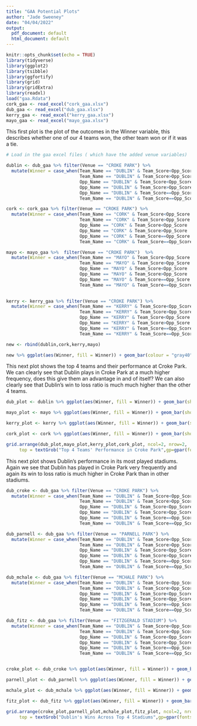 ```yaml
---
title: "GAA Potential Plots"
author: "Jade Sweeney"
date: "04/04/2022"
output:
  pdf_document: default
  html_document: default
---
```


```r
knitr::opts_chunk$set(echo = TRUE)
library(tidyverse)
library(ggplot2)
library(tsibble)
library(ggfortify)
library(grid)
library(gridExtra)
library(readxl)
load("gaa.Rdata")
cork_gaa <- read_excel("cork_gaa.xlsx")
dub_gaa <- read_excel("dub_gaa.xlsx")
kerry_gaa <- read_excel("kerry_gaa.xlsx")
mayo_gaa <- read_excel("mayo_gaa.xlsx")
```
  
  
This first plot is the plot of the outcomes in the Winner variable, this describes whether one of our 4 teams won, the other team won or if it was a tie.  

```r
# Load in the gaa excel files ( which have the added venue variables)

dublin <- dub_gaa %>% filter(Venue == "CROKE PARK") %>%
  mutate(Winner = case_when(Team_Name == "DUBLIN" & Team_Score<Opp_Score ~ 'DUBLIN',
                            Team_Name == "DUBLIN" & Team_Score>Opp_Score  ~ 'OTHER TEAM',
                            Opp_Name == "DUBLIN" & Team_Score<Opp_Score  ~ 'DUBLIN',
                            Opp_Name == "DUBLIN" & Team_Score>Opp_Score  ~ 'OTHER TEAM',
                            Opp_Name == "DUBLIN" & Team_Score==Opp_Score  ~ 'TIE',
                            Team_Name == "DUBLIN" & Team_Score==Opp_Score  ~ 'TIE'))

cork <- cork_gaa %>% filter(Venue == "CROKE PARK") %>%
  mutate(Winner = case_when(Team_Name == "CORK" & Team_Score<Opp_Score ~ 'CORK',
                            Team_Name == "CORK" & Team_Score>Opp_Score  ~ 'OTHER TEAM',
                            Opp_Name == "CORK" & Team_Score<Opp_Score  ~ 'CORK',
                            Opp_Name == "CORK" & Team_Score>Opp_Score  ~ 'OTHER TEAM',
                            Opp_Name == "CORK" & Team_Score==Opp_Score  ~ 'TIE',
                            Team_Name == "CORK" & Team_Score==Opp_Score  ~ 'TIE'))

mayo <- mayo_gaa %>%  filter(Venue == "CROKE PARK")  %>%
  mutate(Winner = case_when(Team_Name == "MAYO" & Team_Score<Opp_Score ~ 'MAYO',
                            Team_Name == "MAYO" & Team_Score>Opp_Score  ~ 'OTHER TEAM',
                            Opp_Name == "MAYO" & Team_Score<Opp_Score  ~ 'MAYO',
                            Opp_Name == "MAYO" & Team_Score>Opp_Score  ~ 'OTHER TEAM',
                            Opp_Name == "MAYO" & Team_Score==Opp_Score  ~ 'TIE',
                            Team_Name == "MAYO" & Team_Score==Opp_Score  ~ 'TIE'))

 
kerry <- kerry_gaa %>% filter(Venue == "CROKE PARK") %>%
  mutate(Winner = case_when(Team_Name == "KERRY" & Team_Score<Opp_Score ~ 'KERRY',
                            Team_Name == "KERRY" & Team_Score>Opp_Score  ~ 'OTHER TEAM',
                            Opp_Name == "KERRY" & Team_Score<Opp_Score  ~ 'KERRY',
                            Opp_Name == "KERRY" & Team_Score>Opp_Score  ~ 'OTHER TEAM',
                            Opp_Name == "KERRY" & Team_Score==Opp_Score  ~ 'TIE',
                            Team_Name == "KERRY" & Team_Score==Opp_Score  ~ 'TIE'))

new <- rbind(dublin,cork,kerry,mayo)

new %>% ggplot(aes(Winner, fill = Winner)) + geom_bar(colour = "gray40") 

```
  
  
This next plot shows the top 4 teams and their performance at Croke Park. We can clearly see that Dublin plays in Croke Park at a much higher frequency, does this give them an advantage in and of itself? We can also clearly see that Dublin's win to loss ratio is much much higher than the other 4 teams.   

```r

dub_plot <- dublin %>% ggplot(aes(Winner, fill = Winner)) + geom_bar(show.legend = FALSE, colour = "gray40") + ylim(0,30)  + labs(subtitle = "Dublin", x = NULL, y = "Number of Wins") + scale_fill_manual(values=c("#88b8fd","dark blue","808080")) 

mayo_plot <- mayo %>% ggplot(aes(Winner, fill = Winner)) + geom_bar(show.legend = FALSE, colour = "gray40") + ylim(0,30)  + labs(subtitle = "Mayo", x = NULL, y = "Number of Wins") + scale_fill_manual(values=c("#ff0000","green4","808080"))

kerry_plot <- kerry %>% ggplot(aes(Winner, fill = Winner)) + geom_bar(show.legend = FALSE, colour = "gray40") + ylim(0,30)  + labs(subtitle = "Kerry", x = NULL, y = "Number of Wins") + scale_fill_manual(values=c("#ffff00","chartreuse4","808080"))

cork_plot <- cork %>% ggplot(aes(Winner, fill = Winner)) + geom_bar(show.legend = FALSE, colour = "gray40") + ylim(0,30)  + labs(subtitle = "Cork", x = NULL, y = "Number of Wins") + scale_fill_manual(values=c("#ff0000","white","808080"))

grid.arrange(dub_plot,mayo_plot,kerry_plot,cork_plot, ncol=2, nrow=2,
     top = textGrob("Top 4 Teams' Performance in Croke Park",gp=gpar(fontsize=15,font=4)))
```
  
  
This next plot shows Dublin's performance in its most played stadiums. Again we see that Dublin has played in Croke Park very frequently and again its win to loss ratio is much higher in Croke Park than in other stadiums.  

```r
dub_croke <- dub_gaa %>% filter(Venue == "CROKE PARK") %>%
  mutate(Winner = case_when(Team_Name == "DUBLIN" & Team_Score<Opp_Score ~ 'DUBLIN',
                            Team_Name == "DUBLIN" & Team_Score>Opp_Score  ~ 'OTHER TEAM',
                            Opp_Name == "DUBLIN" & Team_Score<Opp_Score  ~ 'DUBLIN',
                            Opp_Name == "DUBLIN" & Team_Score>Opp_Score  ~ 'OTHER TEAM',
                            Opp_Name == "DUBLIN" & Team_Score==Opp_Score  ~ 'TIE',
                            Team_Name == "DUBLIN" & Team_Score==Opp_Score  ~ 'TIE'))

dub_parnell <- dub_gaa %>% filter(Venue == "PARNELL PARK") %>%
  mutate(Winner = case_when(Team_Name == "DUBLIN" & Team_Score<Opp_Score ~ 'DUBLIN',
                            Team_Name == "DUBLIN" & Team_Score>Opp_Score  ~ 'OTHER TEAM',
                            Opp_Name == "DUBLIN" & Team_Score<Opp_Score  ~ 'DUBLIN',
                            Opp_Name == "DUBLIN" & Team_Score>Opp_Score  ~ 'OTHER TEAM',
                            Opp_Name == "DUBLIN" & Team_Score==Opp_Score  ~ 'TIE',
                            Team_Name == "DUBLIN" & Team_Score==Opp_Score  ~ 'TIE'))

dub_mchale <- dub_gaa %>% filter(Venue == "MCHALE PARK") %>%
  mutate(Winner = case_when(Team_Name == "DUBLIN" & Team_Score<Opp_Score ~ 'DUBLIN',
                            Team_Name == "DUBLIN" & Team_Score>Opp_Score  ~ 'OTHER TEAM',
                            Opp_Name == "DUBLIN" & Team_Score<Opp_Score  ~ 'DUBLIN',
                            Opp_Name == "DUBLIN" & Team_Score>Opp_Score  ~ 'OTHER TEAM',
                            Opp_Name == "DUBLIN" & Team_Score==Opp_Score  ~ 'TIE',
                            Team_Name == "DUBLIN" & Team_Score==Opp_Score  ~ 'TIE'))

dub_fitz <- dub_gaa %>% filter(Venue == "FITZGERALD STADIUM") %>%
  mutate(Winner = case_when(Team_Name == "DUBLIN" & Team_Score<Opp_Score ~ 'DUBLIN',
                            Team_Name == "DUBLIN" & Team_Score>Opp_Score  ~ 'OTHER TEAM',
                            Opp_Name == "DUBLIN" & Team_Score<Opp_Score  ~ 'DUBLIN',
                            Opp_Name == "DUBLIN" & Team_Score>Opp_Score  ~ 'OTHER TEAM',
                            Opp_Name == "DUBLIN" & Team_Score==Opp_Score  ~ 'TIE',
                            Team_Name == "DUBLIN" & Team_Score==Opp_Score  ~ 'TIE'))


croke_plot <- dub_croke %>% ggplot(aes(Winner, fill = Winner)) + geom_bar(show.legend = FALSE, colour = "gray40") + ylim(0,30) + labs(subtitle = "Croke Park", x = NULL, y = "Number of Wins") + scale_fill_manual(values=c("#88b8fd","dark blue","808080")) 

parnell_plot <- dub_parnell %>% ggplot(aes(Winner, fill = Winner)) + geom_bar(show.legend = FALSE, colour = "gray40") + ylim(0,30) + labs(subtitle = "Parnell Park", x = NULL, y = "Number of Wins") + scale_fill_manual(values=c("#88b8fd","dark blue","808080")) 

mchale_plot <- dub_mchale %>% ggplot(aes(Winner, fill = Winner)) + geom_bar(show.legend = FALSE, colour = "gray40") + ylim(0,30) + labs(subtitle = "Mchale Park", x = NULL, y = "Number of Wins") + scale_fill_manual(values=c("#88b8fd","dark blue","808080")) 

fitz_plot <- dub_fitz %>% ggplot(aes(Winner, fill = Winner)) + geom_bar(show.legend = FALSE, colour = "gray40") + ylim(0,30) + labs(subtitle = "Fitzgerald Stadium", x = NULL, y = "Number of Wins") + scale_fill_manual(values=c("#88b8fd","dark blue","808080")) 

grid.arrange(croke_plot,parnell_plot,mchale_plot,fitz_plot, ncol=2, nrow=2,
     top = textGrob("Dublin's Wins Across Top 4 Stadiums",gp=gpar(fontsize=15,font=4)))
```
